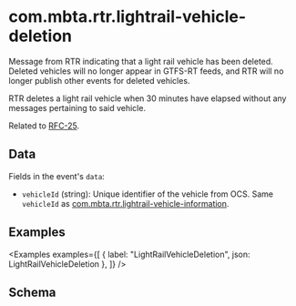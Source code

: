 ---
---


# com.mbta.rtr.lightrail-vehicle-deletion
Message from RTR indicating that a light rail vehicle has been deleted. Deleted vehicles will no longer appear in GTFS-RT feeds, and RTR will no longer publish other events for deleted vehicles.

RTR deletes a light rail vehicle when 30 minutes have elapsed without any messages pertaining to said vehicle.

Related to [RFC-25](https://github.com/mbta/technology-docs/blob/main/rfcs/accepted/0025-light-rail-trip-model.md).

## Data

Fields in the event's `data`:

- `vehicleId` (string): Unique identifier of the vehicle from OCS. Same `vehicleId` as [com.mbta.rtr.lightrail-vehicle-information](com.mbta.rtr.lightrail-vehicle-information#Data).

## Examples

<Examples
  examples={[
    { label: "LightRailVehicleDeletion", json: LightRailVehicleDeletion },
  ]}
/>

## Schema

<EventSchemaPath event="com.mbta.rtr.lightrail-vehicle-deletion" />
